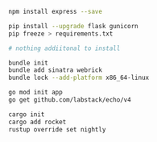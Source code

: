 <CodeGroup>

```bash {{ title: "Node" }}
npm install express --save
```

```bash {{ title: "Python" }}
pip install --upgrade flask gunicorn
pip freeze > requirements.txt
```

```bash {{ title: "PHP" }}
# nothing addiitonal to install
```

```bash {{ title: "Ruby" }}
bundle init
bundle add sinatra webrick
bundle lock --add-platform x86_64-linux
```

```bash {{ title: "Go" }}
go mod init app
go get github.com/labstack/echo/v4
```

```bash {{ title: "Rust" }}
cargo init
cargo add rocket
rustup override set nightly
```

</CodeGroup>
